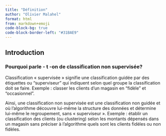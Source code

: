 ```yaml
---
title: "Définition"
author: "Olivier Malahel"
format: html
from: markdown+emoji
code-block-bg: true
code-block-border-left: "#31BAE9"
---
```

## Introduction {.unnumbered}

### Pourquoi parle - t -on de classification non supervisée?

Classification « supervisée » signifie une classification guidée par des étiquettes ou "superviseur" qui indiquent selon quel groupe la classification doit se faire. Exemple : classer les clients d'un magasin  en "fidèle" et "occasionnel". 

Ainsi, une classification non supervisée est une classification non guidée et où l’algorithme découvre lui-même la structure des données et détermine lui-même le regroupement, sans « superviseur ». Exemple : établir un classification des clients (ou clustering) selon les montants dépensés dans un magasin sans préciser à l'algorithme quels sont les clients fidèles ou non fidèles. 
